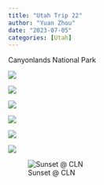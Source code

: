 ```yaml
---
title: "Utah Trip 22"
author: "Yuan Zhou"
date: "2023-07-05"
categories: [Utah]
---
```


Canyonlands National Park


![](000009700001.jpg)


![](000009700002.jpg)


![](000009700006.jpg)


![](000009700007.jpg)


![](000009700014.jpg)


![](000009700020.jpg)


![Sunset @ CLN](000009700018.jpg)




